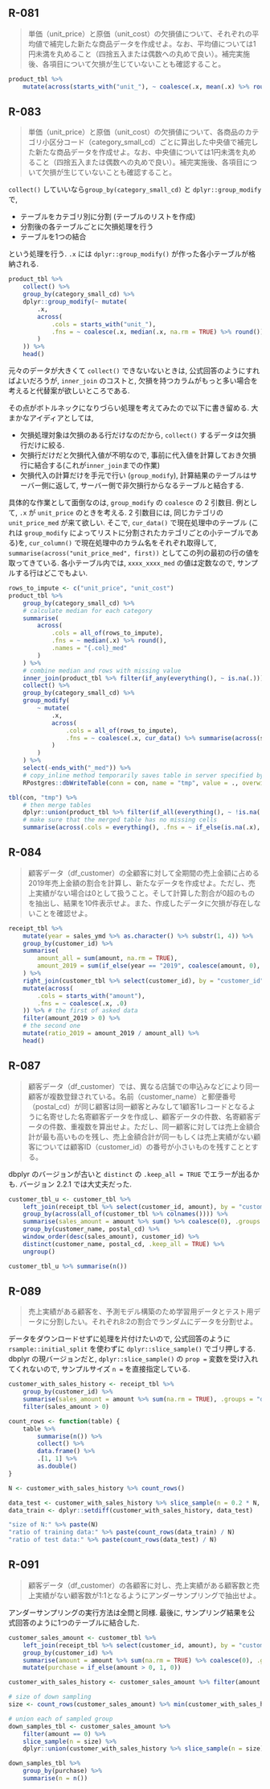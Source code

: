 ## R-081 {-}
>単価（unit_price）と原価（unit_cost）の欠損値について、それぞれの平均値で補完した新たな商品データを作成せよ。なお、平均値については1円未満を丸めること（四捨五入または偶数への丸めで良い）。補完実施後、各項目について欠損が生じていないことも確認すること。

```r
product_tbl %>%
    mutate(across(starts_with("unit_"), ~ coalesce(.x, mean(.x) %>% round())))
```

## R-083 {-}
>単価（unit_price）と原価（unit_cost）の欠損値について、各商品のカテゴリ小区分コード（category_small_cd）ごとに算出した中央値で補完した新たな商品データを作成せよ。なお、中央値については1円未満を丸めること（四捨五入または偶数への丸めで良い）。補完実施後、各項目について欠損が生じていないことも確認すること。

`collect()` していいなら`group_by(category_small_cd)` と `dplyr::group_modify` で,
 
- テーブルをカテゴリ別に分割 (テーブルのリストを作成)
- 分割後の各テーブルごとに欠損処理を行う
- テーブルを1つの結合

という処理を行う. `.x` には `dplyr::group_modify()` が作った各小テーブルが格納される.

```r
product_tbl %>%
    collect() %>%
    group_by(category_small_cd) %>%
    dplyr::group_modify(~ mutate(
        .x,
        across(
            .cols = starts_with("unit_"),
            .fns = ~ coalesce(.x, median(.x, na.rm = TRUE) %>% round())
        )
    )) %>%
    head()
```

元々のデータが大きくて `collect()` できないないときは, 公式回答のようにすればよいだろうが, `inner_join` のコストと, 欠損を持つカラムがもっと多い場合を考えると代替案が欲しいところである.

その点がボトルネックになりづらい処理を考えてみたので以下に書き留める.
大まかなアイディアとしては, 

- 欠損処理対象は欠損のある行だけなのだから, `collect()` するデータは欠損行だけに絞る.
- 欠損行だけだと欠損代入値が不明なので, 事前に代入値を計算しておき欠損行に結合する(これが`inner_join`までの作業)
- 欠損代入の計算だけを手元で行い (`group_modify`), 計算結果のテーブルはサーバー側に返して, サーバー側で非欠損行からなるテーブルと結合する.

具体的な作業として面倒なのは, `group_modify` の `coalesce` の 2 引数目.
例として, `.x` が `unit_price` のときを考える. 2 引数目には, 同じカテゴリの `unit_price_med` が来て欲しい. そこで, `cur_data()` で現在処理中のテーブル (これは `group_modify` によってリストに分割されたカテゴリごとの小テーブルである)を, `cur_column()` で現在処理中のカラム名をそれぞれ取得して, `summarise(across("unit_price_med", first))` としてこの列の最初の行の値を取ってきている. 各小テーブル内では, `xxxx_xxxx_med` の値は定数なので, サンプルする行はどこでもよい. 

```r
rows_to_impute <- c("unit_price", "unit_cost")
product_tbl %>%
    group_by(category_small_cd) %>%
    # calculate median for each category
    summarise(
        across(
            .cols = all_of(rows_to_impute),
            .fns = ~ median(.x) %>% round(),
            .names = "{.col}_med"
        )
    ) %>%
    # combine median and rows with missing value
    inner_join(product_tbl %>% filter(if_any(everything(), ~ is.na(.))), by = "category_small_cd") %>%
    collect() %>%
    group_by(category_small_cd) %>%
    group_modify(
        ~ mutate(
            .x,
            across(
                .cols = all_of(rows_to_impute),
                .fns = ~ coalesce(.x, cur_data() %>% summarise(across(stringr::str_c(cur_column(), "_med"), first)) %>% collect() %>% as.numeric())
            )
        )
    ) %>%
    select(-ends_with("_med")) %>%
    # copy_inline method temporarily saves table in server specified by the first augment (not saves as a table)
    RPostgres::dbWriteTable(conn = con, name = "tmp", value = ., overwirte = TRUE, temporary = TRUE)

tbl(con, "tmp") %>%
    # then merge tables
    dplyr::union(product_tbl %>% filter(if_all(everything(), ~ !is.na(.)))) %>%
    # make sure that the merged table has no missing cells
    summarise(across(.cols = everything(), .fns = ~ if_else(is.na(.x), 1, 0) %>% sum(), .names = "{.col}_NA"))
```

## R-084 {-}
>顧客データ（df_customer）の全顧客に対して全期間の売上金額に占める2019年売上金額の割合を計算し、新たなデータを作成せよ。ただし、売上実績がない場合は0として扱うこと。そして計算した割合が0超のものを抽出し、結果を10件表示せよ。また、作成したデータに欠損が存在しないことを確認せよ。

```r
receipt_tbl %>%
    mutate(year = sales_ymd %>% as.character() %>% substr(1, 4)) %>%
    group_by(customer_id) %>%
    summarise(
        amount_all = sum(amount, na.rm = TRUE),
        amount_2019 = sum(if_else(year == "2019", coalesce(amount, 0), 0), na.rm = TRUE)
    ) %>%
    right_join(customer_tbl %>% select(customer_id), by = "customer_id") %>%
    mutate(across(
        .cols = starts_with("amount"),
        .fns = ~ coalesce(.x, .0)
    )) %>% # the first of asked data
    filter(amount_2019 > 0) %>%
    # the second one
    mutate(ratio_2019 = amount_2019 / amount_all) %>%
    head()
```

## R-087 {-}
>顧客データ（df_customer）では、異なる店舗での申込みなどにより同一顧客が複数登録されている。名前（customer_name）と郵便番号（postal_cd）が同じ顧客は同一顧客とみなして1顧客1レコードとなるように名寄せした名寄顧客データを作成し、顧客データの件数、名寄顧客データの件数、重複数を算出せよ。ただし、同一顧客に対しては売上金額合計が最も高いものを残し、売上金額合計が同一もしくは売上実績がない顧客については顧客ID（customer_id）の番号が小さいものを残すこととする。

dbplyr のバージョンが古いと `distinct` の `.keep_all = TRUE` でエラーが出るかも. バージョン 2.2.1 では大丈夫だった.

```r
customer_tbl_u <- customer_tbl %>%
    left_join(receipt_tbl %>% select(customer_id, amount), by = "customer_id") %>%
    group_by(across(all_of(customer_tbl %>% colnames()))) %>%
    summarise(sales_amount = amount %>% sum() %>% coalesce(0), .groups = "drop") %>%
    group_by(customer_name, postal_cd) %>%
    window_order(desc(sales_amount), customer_id) %>%
    distinct(customer_name, postal_cd, .keep_all = TRUE) %>%
    ungroup()

customer_tbl_u %>% summarise(n())
```

## R-089 {-}
>売上実績がある顧客を、予測モデル構築のため学習用データとテスト用データに分割したい。それぞれ8:2の割合でランダムにデータを分割せよ。

データをダウンロードせずに処理を片付けたいので, 公式回答のように `rsample::initial_split` を使わずに `dplyr::slice_sample()` でゴリ押しする.
 dbplyr の現バージョンだと, `dplyr::slice_sample()` の `prop = ` 変数を受け入れてくれないので, サンプルサイズ `n = ` を直接指定している.

```r
customer_with_sales_history <- receipt_tbl %>%
    group_by(customer_id) %>%
    summarise(sales_amount = amount %>% sum(na.rm = TRUE), .groups = "drop") %>%
    filter(sales_amount > 0)

count_rows <- function(table) {
    table %>%
        summarise(n()) %>%
        collect() %>%
        data.frame() %>%
        .[1, 1] %>%
        as.double()
}

N <- customer_with_sales_history %>% count_rows()

data_test <- customer_with_sales_history %>% slice_sample(n = 0.2 * N, replace = FALSE)
data_train <- dplyr::setdiff(customer_with_sales_history, data_test)

"size of N:" %>% paste(N)
"ratio of training data:" %>% paste(count_rows(data_train) / N)
"ratio of test data:" %>% paste(count_rows(data_test) / N)
```

## R-091 {-}
>顧客データ（df_customer）の各顧客に対し、売上実績がある顧客数と売上実績がない顧客数が1:1となるようにアンダーサンプリングで抽出せよ。

アンダーサンプリングの実行方法は全問と同様.
最後に, サンプリング結果を公式回答のように1つのテーブルに結合した.

```r
customer_sales_amount <- customer_tbl %>%
    left_join(receipt_tbl %>% select(customer_id, amount), by = "customer_id") %>%
    group_by(customer_id) %>%
    summarise(amount = amount %>% sum(na.rm = TRUE) %>% coalesce(0), .groups = "drop") %>%
    mutate(purchase = if_else(amount > 0, 1, 0))

customer_with_sales_history <- customer_sales_amount %>% filter(amount > 0)

# size of down sampling
size <- count_rows(customer_sales_amount) %>% min(customer_with_sales_history %>% count_rows())

# union each of sampled group
down_samples_tbl <- customer_sales_amount %>%
    filter(amount == 0) %>%
    slice_sample(n = size) %>%
    dplyr::union(customer_with_sales_history %>% slice_sample(n = size))

down_samples_tbl %>%
    group_by(purchase) %>%
    summarise(n = n())
```